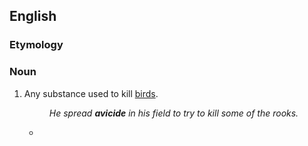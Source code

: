 ==English==

===Etymology===
{{confix|en|avi|cide}}

===Noun===
{{en-noun}}

# Any substance used to kill [[bird]]s.
#: ''He spread '''avicide''' in his field to try to kill some of the rooks.''
#* {{quote-journal|en|work=Tropical Pest Management|page=134|year=1988|passage=Parathion is the first '''avicide''' used on a large scale in Africa against quelea.}}